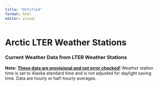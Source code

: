 ```yaml
---
title: "Untitled"
format: html
editor: visual
---
```


## 

# Arctic LTER Weather Stations

### Current Weather Data from LTER Weather Stations

**Note:** [**These data are provisional and not error checked!**]{.underline} Weather station time is set to Alaska standard time and is not adjusted for daylight saving time. Data are hourly or half-hourly averages.
